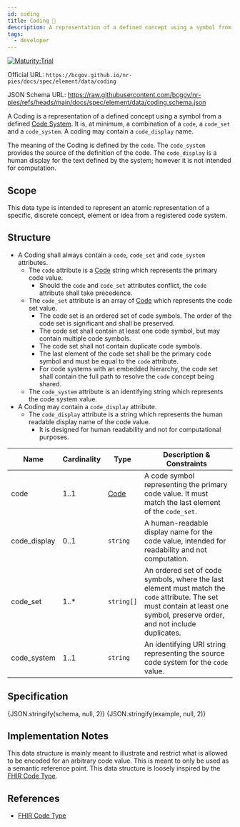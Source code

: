 ```yaml
---
id: coding
title: Coding 🔬
description: A representation of a defined concept using a symbol from a defined Code System.
tags:
  - developer
---
```




[![Maturity:Trial](https://img.shields.io/badge/Maturity-Trial-green)](/docs/spec#maturity)

Official URL: `https://bcgov.github.io/nr-pies/docs/spec/element/data/coding`

JSON Schema URL: https://raw.githubusercontent.com/bcgov/nr-pies/refs/heads/main/docs/spec/element/data/coding.schema.json

A Coding is a representation of a defined concept using a symbol from a defined
[Code System](/docs/category/code-system). It is, at minimum, a combination of a `code`, a `code_set` and a
`code_system`. A coding may contain a `code_display` name.

The meaning of the Coding is defined by the `code`. The `code_system` provides the source of the definition of the code.
The `code_display` is a human display for the text defined by the system; however it is not intended for computation.

## Scope

This data type is intended to represent an atomic representation of a specific, discrete concept, element or idea from
a registered code system.

## Structure

- A Coding shall always contain a `code`, `code_set` and `code_system` attributes.
  - The `code` attribute is a [Code](/docs/spec/element/data/code) string which represents the primary code value.
    - Should the `code` and `code_set` attributes conflict, the `code` attribute shall take precedence.
  - The `code_set` attribute is an array of [Code](/docs/spec/element/data/code) which represents the code set value.
    - The code set is an ordered set of code symbols. The order of the code set is significant and shall be preserved.
    - The code set shall contain at least one code symbol, but may contain multiple code symbols.
    - The code set shall not contain duplicate code symbols.
    - The last element of the code set shall be the primary code symbol and must be equal to the `code` attribute.
    - For code systems with an embedded hierarchy, the code set shall contain the full path to resolve the `code` concept being shared.
  - The `code_system` attribute is an identifying string which represents the code system value.
- A Coding may contain a `code_display` attribute.
  - The `code_display` attribute is a string which represents the human readable display name of the code value.
    - It is designed for human readability and not for computational purposes.

| Name         | Cardinality | Type           | Description & Constraints                                                                                                                                                     |
| ------------ | ----------- | -------------- | ----------------------------------------------------------------------------------------------------------------------------------------------------------------------------- |
| code         | 1..1        | [Code](./code) | A code symbol representing the primary code value. It must match the last element of the `code_set`.                                                                          |
| code_display | 0..1        | `string`       | A human-readable display name for the code value, intended for readability and not computation.                                                                               |
| code_set     | 1..\*       | `string[]`     | An ordered set of code symbols, where the last element must match the `code` attribute. The set must contain at least one symbol, preserve order, and not include duplicates. |
| code_system  | 1..1        | `string`       | An identifying URI string representing the source code system for the `code` value.                                                                                           |

## Specification

<Tabs queryString="tab">
  <TabItem
    value="schema"
    label="Schema"
    default
  >
    <JSONSchemaViewer
      resolverOptions={generateResolverOptions({ remote: true })}
      schema={schema}
      viewerOptions={{ showExamples: true }}
    />
  </TabItem>
  <TabItem
    value="source"
    label="Source"
  >
    <CodeBlock
      language="json"
      showLineNumbers
    >
      {JSON.stringify(schema, null, 2)}
    </CodeBlock>
  </TabItem>
  <TabItem
    value="example"
    label="Example"
  >
    <CodeBlock
      language="json"
      showLineNumbers
    >
      {JSON.stringify(example, null, 2)}
    </CodeBlock>
  </TabItem>
</Tabs>

## Implementation Notes

This data structure is mainly meant to illustrate and restrict what is allowed to be encoded for an arbitrary code
value. This is meant to only be used as a semantic reference point. This data structure is loosely inspired by the
[FHIR Code Type](https://www.hl7.org/fhir/datatypes.html#code).

## References

- [FHIR Code Type](https://www.hl7.org/fhir/datatypes.html#code)
